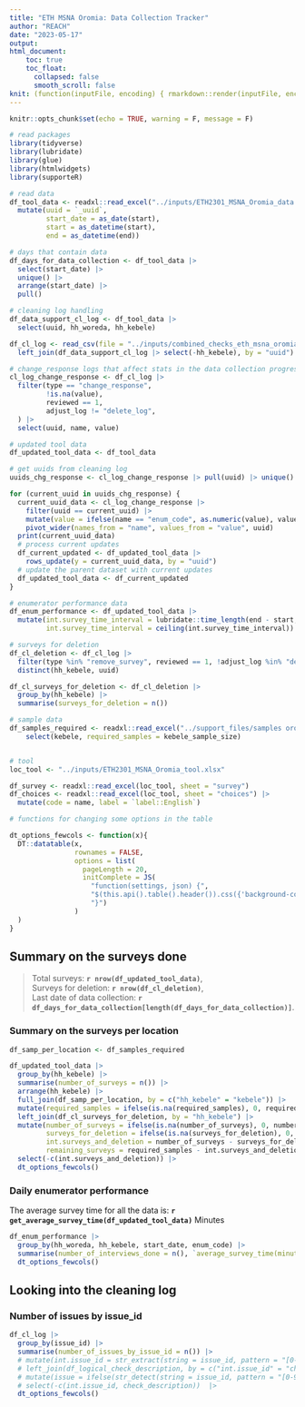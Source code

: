 ```yaml
---
title: "ETH MSNA Oromia: Data Collection Tracker"
author: "REACH"
date: "2023-05-17"
output:
html_document:
    toc: true
    toc_float:
      collapsed: false
      smooth_scroll: false
knit: (function(inputFile, encoding) { rmarkdown::render(inputFile, encoding = encoding, output_file = paste0(dirname(inputFile), '/eth_msna_oromia_data_collection_tracker_', format(Sys.Date(), '%Y_%m_%d'),'.html')) })
---
```


```r
knitr::opts_chunk$set(echo = TRUE, warning = F, message = F)

# read packages
library(tidyverse)
library(lubridate)
library(glue)
library(htmlwidgets)
library(supporteR)

# read data
df_tool_data <- readxl::read_excel("../inputs/ETH2301_MSNA_Oromia_data.xlsx")  |>  
  mutate(uuid = `_uuid`,
         start_date = as_date(start),
         start = as_datetime(start),
         end = as_datetime(end))

# days that contain data
df_days_for_data_collection <- df_tool_data |> 
  select(start_date) |> 
  unique() |> 
  arrange(start_date) |> 
  pull()

# cleaning log handling
df_data_support_cl_log <- df_tool_data |> 
  select(uuid, hh_woreda, hh_kebele)

df_cl_log <- read_csv(file = "../inputs/combined_checks_eth_msna_oromia.csv") |> 
  left_join(df_data_support_cl_log |> select(-hh_kebele), by = "uuid")

# change_response logs that affect stats in the data collection progress
cl_log_change_response <- df_cl_log |> 
  filter(type == "change_response", 
         !is.na(value),
         reviewed == 1, 
         adjust_log != "delete_log", 
  ) |> 
  select(uuid, name, value)

# updated tool data
df_updated_tool_data <- df_tool_data

# get uuids from cleaning log
uuids_chg_response <- cl_log_change_response |> pull(uuid) |> unique()

for (current_uuid in uuids_chg_response) {
  current_uuid_data <- cl_log_change_response |> 
    filter(uuid == current_uuid) |> 
    mutate(value = ifelse(name == "enum_code", as.numeric(value), value)) |> 
    pivot_wider(names_from = "name", values_from = "value", uuid)
  print(current_uuid_data)
  # process current updates
  df_current_updated <- df_updated_tool_data |> 
    rows_update(y = current_uuid_data, by = "uuid")
  # update the parent dataset with current updates
  df_updated_tool_data <- df_current_updated
}

# enumerator performance data
df_enum_performance <- df_updated_tool_data |> 
  mutate(int.survey_time_interval = lubridate::time_length(end - start, unit = "min"),
         int.survey_time_interval = ceiling(int.survey_time_interval))

# surveys for deletion
df_cl_deletion <- df_cl_log |> 
  filter(type %in% "remove_survey", reviewed == 1, !adjust_log %in% "delete_log") |>
  distinct(hh_kebele, uuid)

df_cl_surveys_for_deletion <- df_cl_deletion |>
  group_by(hh_kebele) |>
  summarise(surveys_for_deletion = n())

# sample data
df_samples_required <- readxl::read_excel("../support_files/samples oromia.xlsx") |> 
    select(kebele, required_samples = kebele_sample_size)


# tool
loc_tool <- "../inputs/ETH2301_MSNA_Oromia_tool.xlsx"

df_survey <- readxl::read_excel(loc_tool, sheet = "survey")
df_choices <- readxl::read_excel(loc_tool, sheet = "choices") |> 
  mutate(code = name, label = `label::English`)

# functions for changing some options in the table

dt_options_fewcols <- function(x){
  DT::datatable(x,
                rownames = FALSE,
                options = list(
                  pageLength = 20,
                  initComplete = JS(
                    "function(settings, json) {",
                    "$(this.api().table().header()).css({'background-color': '#333', 'color': '#fff'});",
                    "}")
                )
  )
}

```

## Summary on the surveys done

>Total surveys: **`r nrow(df_updated_tool_data)`**,\
Surveys for deletion: **`r nrow(df_cl_deletion)`**,\
Last date of data collection: **`r df_days_for_data_collection[length(df_days_for_data_collection)]`**.

### Summary on the surveys per location

```r

df_samp_per_location <- df_samples_required

df_updated_tool_data |> 
  group_by(hh_kebele) |> 
  summarise(number_of_surveys = n()) |> 
  arrange(hh_kebele) |> 
  full_join(df_samp_per_location, by = c("hh_kebele" = "kebele")) |>
  mutate(required_samples = ifelse(is.na(required_samples), 0, required_samples)) |> 
  left_join(df_cl_surveys_for_deletion, by = "hh_kebele") |> 
  mutate(number_of_surveys = ifelse(is.na(number_of_surveys), 0, number_of_surveys),
         surveys_for_deletion = ifelse(is.na(surveys_for_deletion), 0, surveys_for_deletion),
         int.surveys_and_deletion = number_of_surveys - surveys_for_deletion,
         remaining_surveys = required_samples - int.surveys_and_deletion ) |> 
  select(-c(int.surveys_and_deletion)) |> 
  dt_options_fewcols()

```


### Daily enumerator performance

The average survey time for all the data is: **`r get_average_survey_time(df_updated_tool_data)`** Minutes

```r

df_enum_performance |> 
  group_by(hh_woreda, hh_kebele, start_date, enum_code) |> 
  summarise(number_of_interviews_done = n(), `average_survey_time(minutes)` = round(mean(int.survey_time_interval, na.rm = TRUE), 0)) |> 
  dt_options_fewcols()
```


## Looking into the cleaning log

### Number of issues by issue_id

```r
df_cl_log |> 
  group_by(issue_id) |> 
  summarise(number_of_issues_by_issue_id = n()) |>
  # mutate(int.issue_id = str_extract(string = issue_id, pattern = "[0-9]{1,3}")) |> 
  # left_join(df_logical_check_description, by = c("int.issue_id" = "check_number")) |> 
  # mutate(issue = ifelse(str_detect(string = issue_id, pattern = "[0-9]{1,3}"), check_description, issue_id)) |> 
  # select(-c(int.issue_id, check_description))  |> 
  dt_options_fewcols()
```